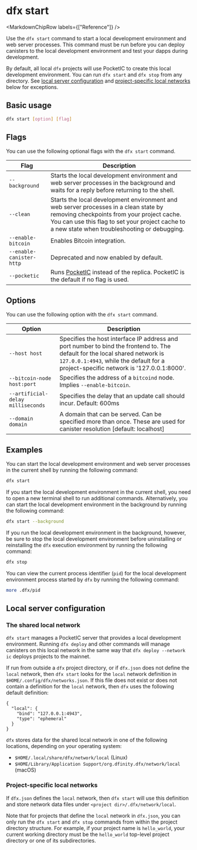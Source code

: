 
# dfx start

<MarkdownChipRow labels={["Reference"]} />

Use the `dfx start` command to start a local development environment and web server processes. This command must be run before you can deploy canisters to the local development environment and test your dapps during development.

By default, all local `dfx` projects will use PocketIC to create this local development environment. You can run `dfx start` and `dfx stop` from any directory.  See [local server configuration](#local-server-configuration) and [project-specific local networks](#project-specific-local-networks) below for exceptions.

## Basic usage

``` bash
dfx start [option] [flag]
```

## Flags

You can use the following optional flags with the `dfx start` command.

| Flag                     | Description                                                                                                                                                                                                                           |
|--------------------------|---------------------------------------------------------------------------------------------------------------------------------------------------------------------------------------------------------------------------------------|
| `--background`           | Starts the local development environment and web server processes in the background and waits for a reply before returning to the shell.                                                                                              |
| `--clean`                | Starts the local development environment and web server processes in a clean state by removing checkpoints from your project cache. You can use this flag to set your project cache to a new state when troubleshooting or debugging. |
| `--enable-bitcoin`       | Enables Bitcoin integration.                                                                                                                                                                                                          |
| `--enable-canister-http` | Deprecated and now enabled by default.                                                                                                                                                                 |
| `--pocketic`             | Runs [PocketIC](https://github.com/dfinity/pocketic) instead of the replica. PocketIC is the default if no flag is used.                                                                                                              |

## Options

You can use the following option with the `dfx start` command.

| Option                            | Description                                                                                                                                                                                                          |
|-----------------------------------|----------------------------------------------------------------------------------------------------------------------------------------------------------------------------------------------------------------------|
| `--host host`                     | Specifies the host interface IP address and port number to bind the frontend to. The default for the local shared network is `127.0.0.1:4943`, while the default for a project-specific network is '127.0.0.1:8000'. |
| `--bitcoin-node host:port`        | Specifies the address of a `bitcoind` node. Implies `--enable-bitcoin`.                                                                                                                                                |
| `--artificial-delay milliseconds` | Specifies the delay that an update call should incur. Default: 600ms                                                                                                                                                 |
| `--domain domain`                 | A domain that can be served. Can be specified more than once. These are used for canister resolution [default: localhost]                                                                                           |

## Examples

You can start the local development environment and web server processes in the current shell by running the following command:

``` bash
dfx start
```

If you start the local development environment in the current shell, you need to open a new terminal shell to run additional commands. Alternatively, you can start the local development environment in the background by running the following command:

``` bash
dfx start --background
```

If you run the local development environment in the background, however, be sure to stop the local development environment before uninstalling or reinstalling the `dfx` execution environment by running the following command:

``` bash
dfx stop
```

You can view the current process identifier (`pid`) for the local development environment process started by `dfx` by running the following command:

``` bash
more .dfx/pid
```

## Local server configuration

### The shared local network

`dfx start` manages a PocketIC server that provides a local development environment. Running `dfx deploy` and other commands will manage canisters on this local network in the same way that `dfx deploy --network ic` deploys projects to the mainnet.

If run from outside a `dfx` project directory, or if `dfx.json` does not define the `local` network, then `dfx start` looks for the `local` network definition in `$HOME/.config/dfx/networks.json`. If this file does not exist or does not contain a definition for the `local` network, then `dfx` uses the following default definition:

```
{
  "local": {
    "bind": "127.0.0.1:4943",
    "type": "ephemeral"
  }
}
```

`dfx` stores data for the shared local network in one of the following locations, depending on your operating system:
- `$HOME/.local/share/dfx/network/local` (Linux)
- `$HOME/Library/Application Support/org.dfinity.dfx/network/local` (macOS)

### Project-specific local networks

If `dfx.json` defines the `local` network, then `dfx start` will use this definition and store network data files under `<project dir>/.dfx/network/local`.

Note that for projects that define the `local` network in `dfx.json`, you can only run the `dfx start` and `dfx stop` commands from within the project directory structure. For example, if your project name is `hello_world`, your current working directory must be the `hello_world` top-level project directory or one of its subdirectories.
